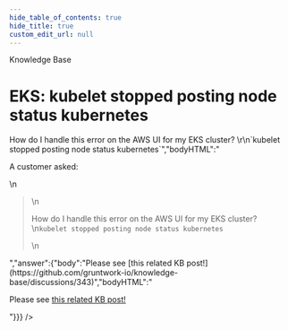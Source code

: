 ```yaml
---
hide_table_of_contents: true
hide_title: true
custom_edit_url: null
---
```



<CenterLayout>
<span className="title">Knowledge Base</span>
<h1>EKS: kubelet stopped posting node status kubernetes</h1>
<GitHub discussion={{"id":"D_kwDOF8slf84APPKf","number":344,"author":{"login":"zackproser"},"title":"EKS: kubelet stopped posting node status kubernetes","body":"A customer asked: \r\n> How do I handle this error on the AWS UI for my EKS cluster? \r\n`kubelet stopped posting node status kubernetes`","bodyHTML":"<p dir=\"auto\">A customer asked:</p>\n<blockquote>\n<p dir=\"auto\">How do I handle this error on the AWS UI for my EKS cluster?<br>\n<code class=\"notranslate\">kubelet stopped posting node status kubernetes</code></p>\n</blockquote>","answer":{"body":"Please see [this related KB post!](https://github.com/gruntwork-io/knowledge-base/discussions/343)","bodyHTML":"<p dir=\"auto\">Please see <a href=\"https://github.com/gruntwork-io/knowledge-base/discussions/343\" data-hovercard-type=\"discussion\" data-hovercard-url=\"/gruntwork-io/knowledge-base/discussions/343/hovercard\">this related KB post!</a></p>"}}} />

</CenterLayout>
  

<!-- ##DOCS-SOURCER-START
{
  "sourcePlugin": "github-discussions",
  "hash": "e436fcfc000a1c61d357e7b6fdd97f47"
}
##DOCS-SOURCER-END -->
